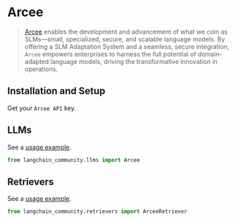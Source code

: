 # Arcee

>[Arcee](https://www.arcee.ai/about/about-us) enables the development and advancement
> of what we coin as SLMs—small, specialized, secure, and scalable language models.
> By offering a SLM Adaptation System and a seamless, secure integration,
> `Arcee` empowers enterprises to harness the full potential of
> domain-adapted language models, driving the transformative
> innovation in operations.


## Installation and Setup

Get your `Arcee API` key.


## LLMs

See a [usage example](/docs/integrations/llms/arcee).

```python
from langchain_community.llms import Arcee
```

## Retrievers

See a [usage example](/docs/integrations/retrievers/arcee).

```python
from langchain_community.retrievers import ArceeRetriever
```

